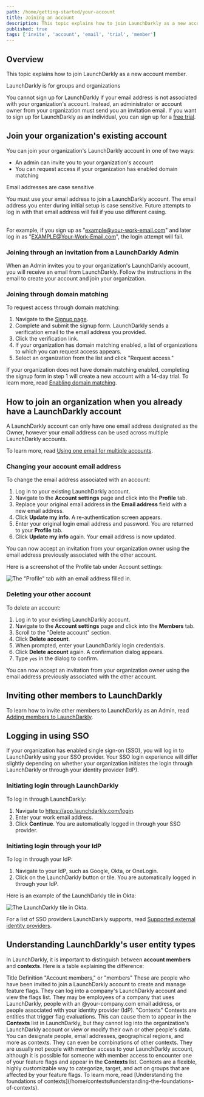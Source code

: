 ```yaml
---
path: /home/getting-started/your-account
title: Joining an account
description: This topic explains how to join LaunchDarkly as a new account member.
published: true
tags: ['invite', 'account', 'email', 'trial', 'member']
---
```


## Overview

This topic explains how to join LaunchDarkly as a new account member.

<Callout intent="alert">
<CalloutTitle>LaunchDarkly is for groups and organizations</CalloutTitle>
<CalloutDescription>

You cannot sign up for LaunchDarkly if your email address is not associated with your organization's account. Instead, an administrator or account owner from your organization must send you an invitation email. If you want to sign up for LaunchDarkly as an individual, you can sign up for a [free trial](https://launchdarkly.com/start-trial/).

</CalloutDescription>
</Callout>

## Join your organization's existing account

You can join your organization's LaunchDarkly account in one of two ways:

- An admin can invite you to your organization's account
- You can request access if your organization has enabled domain matching

<Callout intent="info">
<CalloutTitle>Email addresses are case sensitive</CalloutTitle>
<CalloutDescription>

You must use your email address to join a LaunchDarkly account. The email address you enter during initial setup is case sensitive. Future attempts to log in with that email address will fail if you use different casing.<br /><br />

For example, if you sign up as "example@your-work-email.com" and later log in as "EXAMPLE@Your-Work-Email.com", the login attempt will fail.

</CalloutDescription>
</Callout>

### Joining through an invitation from a LaunchDarkly Admin

When an Admin invites you to your organization's LaunchDarkly account, you will receive an email from LaunchDarkly. Follow the instructions in the email to create your account and join your organization.

### Joining through domain matching

To request access through domain matching:

1. Navigate to the [Signup page](https://app.launchdarkly.com/signup).
2. Complete and submit the signup form. LaunchDarkly sends a verification email to the email address you provided.
3. Click the verification link.
4. If your organization has domain matching enabled, a list of organizations to which you can request access appears.
5. Select an organization from the list and click "Request access."

If your organization does not have domain matching enabled, completing the signup form in step 1 will create a new account with a 14-day trial. To learn more, read [Enabling domain matching](/home/account-security/organization-access-settings#enabling-domain-matching).

## How to join an organization when you already have a LaunchDarkly account

A LaunchDarkly account can only have one email address designated as the Owner, however your email address can be used across multiple LaunchDarkly accounts.

To learn more, read [Using one email for multiple accounts](/home/getting-started/multiple-accounts).

### Changing your account email address

To change the email address associated with an account:

1. Log in to your existing LaunchDarkly account.
2. Navigate to the **Account settings** page and click into the **Profile** tab.
3. Replace your original email address in the **Email address** field with a new email address.
4. Click **Update my info**. A re-authentication screen appears.
5. Enter your original login email address and password. You are returned to your **Profile** tab.
6. Click **Update my info** again. Your email address is now updated.

You can now accept an invitation from your organization owner using the email address previously associated with the other account.

Here is a screenshot of the Profile tab under Account settings:

![The "Profile" tab with an email address filled in.](account-settings-profile.png)

### Deleting your other account

To delete an account:

1. Log in to your existing LaunchDarkly account.
2. Navigate to the **Account settings** page and click into the **Members** tab.
3. Scroll to the "Delete account" section.
4. Click **Delete account**.
5. When prompted, enter your LaunchDarkly login credentials.
6. Click **Delete account** again. A confirmation dialog appears.
7. Type `yes` in the dialog to confirm.

You can now accept an invitation from your organization owner using the email address previously associated with the other account.

## Inviting other members to LaunchDarkly

To learn how to invite other members to LaunchDarkly as an Admin, read [Adding members to LaunchDarkly](/home/members/managing#adding-members-to-launchdarkly).

## Logging in using SSO

If your organization has enabled single sign-on (SSO), you will log in to LaunchDarkly using your SSO provider. Your SSO login experience will differ slightly depending on whether your organization initiates the login through LaunchDarkly or through your identity provider (IdP).

### Initiating login through LaunchDarkly

To log in through LaunchDarkly:

1. Navigate to https://app.launchdarkly.com/login.
2. Enter your work email address.
3. Click **Continue**. You are automatically logged in through your SSO provider.

### Initiating login through your IdP

To log in through your IdP:

1. Navigate to your IdP, such as Google, Okta, or OneLogin.
2. Click on the LaunchDarkly button or tile. You are automatically logged in through your IdP.

Here is an example of the LaunchDarkly tile in Okta:

![The LaunchDarkly tile in Okta.](account-sso-login-okta.png)

For a list of SSO providers LaunchDarkly supports, read [Supported external identity providers](/home/account-security/sso#supported-external-identity-providers).

## Understanding LaunchDarkly's user entity types

In LaunchDarkly, it is important to distinguish between **account members** and **contexts**. Here is a table explaining the difference:

<Table>
  <TableHeader>
    <TableHeadCell>Title</TableHeadCell>
    <TableHeadCell>Definition</TableHeadCell>
  </TableHeader>
  <TableBody>
    <TableRow>
      <TableCell>"Account members," or "members"</TableCell>
      <TableCell>
        These are people who have been invited to join a LaunchDarkly account to create and manage feature flags. They can log into a company's LaunchDarkly account and view the flags list. They may be employees of a company that uses LaunchDarkly, people with an @your-company.com email address, or people associated with your identity provider (IdP).
      </TableCell>
    </TableRow>
    <TableRow>
      <TableCell>"Contexts"</TableCell>
      <TableCell>
        Contexts are entities that trigger flag evaluations. This can cause them to appear in the <strong>Contexts</strong> list in LaunchDarkly, but they cannot log into the organization's LaunchDarkly account or view or modify their own or other people's data. You can designate people, email addresses, geographical regions, and more as contexts. They can even be combinations of other contexts. They are usually not people with member access to your LaunchDarkly account, although it is possible for someone with member access to encounter one of your feature flags and appear in the <strong>Contexts</strong> list. Contexts are a flexible, highly customizable way to categorize, target, and act on groups that are affected by your feature flags. To learn more, read [Understanding the foundations of contexts](/home/contexts#understanding-the-foundations-of-contexts).
      </TableCell>
    </TableRow>
  </TableBody>
</Table>
